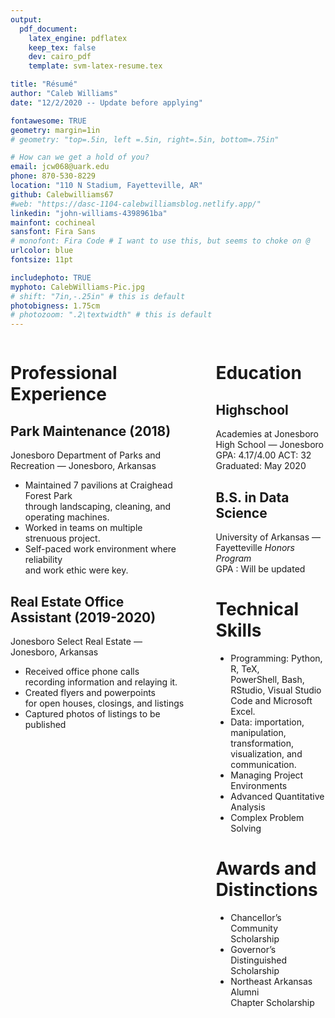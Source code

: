 ```yaml
---
output: 
  pdf_document:
    latex_engine: pdflatex
    keep_tex: false
    dev: cairo_pdf
    template: svm-latex-resume.tex

title: "Résumé"
author: "Caleb Williams"
date: "12/2/2020 -- Update before applying"

fontawesome: TRUE
geometry: margin=1in
# geometry: "top=.5in, left =.5in, right=.5in, bottom=.75in"

# How can we get a hold of you?
email: jcw068@uark.edu
phone: 870-530-8229
location: "110 N Stadium, Fayetteville, AR"
github: Calebwilliams67
#web: "https://dasc-1104-calebwilliamsblog.netlify.app/"
linkedin: "john-williams-4398961ba"
mainfont: cochineal
sansfont: Fira Sans
# monofont: Fira Code # I want to use this, but seems to choke on @
urlcolor: blue
fontsize: 11pt

includephoto: TRUE
myphoto: CalebWilliams-Pic.jpg
# shift: "7in,-.25in" # this is default
photobigness: 1.75cm
# photozoom: ".2\textwidth" # this is default
---
```



<!-- Read more about Pandoc's [fenced_divs](https://pandoc.org/MANUAL.html#extension-fenced_divs) syntax -->

:::::: {.columns}
::: {.column width="60%" data-latex="{0.60\textwidth}"}

# Professional Experience

## __Park Maintenance (2018)__

Jonesboro Department of Parks and Recreation --- Jonesboro, Arkansas

- Maintained 7 pavilions at Craighead Forest Park\   
through landscaping, cleaning, and operating machines.
- Worked in teams on multiple strenuous project.
- Self-paced work environment where reliability\   
and work ethic were key. 

## __Real Estate Office Assistant (2019-2020)__
Jonesboro Select Real Estate --- Jonesboro, Arkansas

- Received office phone calls\
recording information and relaying it.
- Created flyers and powerpoints\
for open houses, closings, and listings
- Captured photos of listings to be published
:::
::: {.column width="2%" data-latex="{0.02\textwidth}"}
\ 
<!-- an empty div with an empty character to serve as a column sep -->
:::
:::::: {.column width="38%" data-latex="{0.38\textwidth}"}

# Education

## __Highschool__
Academies at Jonesboro High School --- Jonesboro\
GPA: 4.17/4.00
ACT: 32\
Graduated: May 2020


## __B.S. in Data Science__


University of Arkansas --- Fayetteville
_Honors Program_ \
GPA : Will be updated

# Technical Skills

- Programming: Python, R, TeX,\     
PowerShell, Bash, RStudio, Visual Studio Code and Microsoft Excel.
- Data: importation, manipulation, transformation, visualization, and communication.
- Managing Project Environments
- Advanced Quantitative Analysis
- Complex Problem Solving

# Awards and Distinctions

- Chancellor’s Community\   
Scholarship 
- Governor’s Distinguished\   
Scholarship
- Northeast Arkansas Alumni\
Chapter Scholarship


:::
::::::

<!-- If you want another page, this is how you can do it... -->

<!-- \newpage

:::::: {.columns}
::: {.column width="60%" data-latex="{0.60\textwidth}"}




:::
::: {.column width="2%" data-latex="{0.02\textwidth}"}
\


:::
:::::: {.column width="38%" data-latex="{0.38\textwidth}"}


:::
::::::

-->